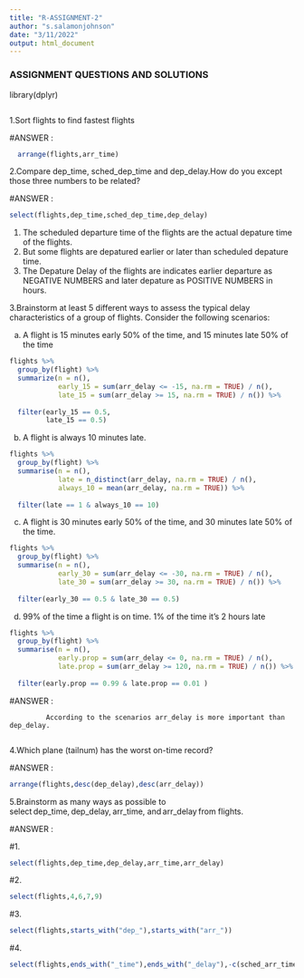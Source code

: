 ---
title: "R-ASSIGNMENT-2"
author: "s.salamonjohnson"
date: "3/11/2022"
output: html_document
---

### ASSIGNMENT QUESTIONS AND SOLUTIONS

library(dplyr)

```{r}
```
1.Sort flights to find fastest flights

#ANSWER :

```{r}
  arrange(flights,arr_time)
```

2.Compare dep_time, sched_dep_time and dep_delay.How do you except those three numbers to be related?

#ANSWER :

```{r}
select(flights,dep_time,sched_dep_time,dep_delay)
```

1.  The scheduled departure time of the flights are the actual depature time of the flights.
2.  But some flights are depatured earlier or later than scheduled depature time.
3.  The Depature Delay of the flights are indicates earlier departure as NEGATIVE NUMBERS and later depature as POSITIVE NUMBERS in hours.


3.Brainstorm at least 5 different ways to assess the typical delay characteristics of a group of flights. Consider the following scenarios:

a. A flight is 15 minutes early 50% of the time, and 15 minutes late 50% of the time

```{r}
flights %>%
  group_by(flight) %>%
  summarize(n = n(),
            early_15 = sum(arr_delay <= -15, na.rm = TRUE) / n(),
            late_15 = sum(arr_delay >= 15, na.rm = TRUE) / n()) %>%
  
  filter(early_15 == 0.5,
         late_15 == 0.5)
```


b. A flight is always 10 minutes late.

```{r}
flights %>% 
  group_by(flight) %>% 
  summarise(n = n(),
            late = n_distinct(arr_delay, na.rm = TRUE) / n(), 
            always_10 = mean(arr_delay, na.rm = TRUE)) %>%
              
  filter(late == 1 & always_10 == 10)
```


c. A flight is 30 minutes early 50% of the time, and 30 minutes late 50% of the time.

```{r}
flights %>% 
  group_by(flight) %>% 
  summarise(n = n(),
            early_30 = sum(arr_delay <= -30, na.rm = TRUE) / n(),
            late_30 = sum(arr_delay >= 30, na.rm = TRUE) / n()) %>%
  
  filter(early_30 == 0.5 & late_30 == 0.5)
```

d. 99% of the time a flight is on time. 1% of the time it's 2 hours late

```{r}
flights %>% 
  group_by(flight) %>% 
  summarise(n = n(),
            early.prop = sum(arr_delay <= 0, na.rm = TRUE) / n(),
            late.prop = sum(arr_delay >= 120, na.rm = TRUE) / n()) %>%
  
  filter(early.prop == 0.99 & late.prop == 0.01 )
```


#ANSWER :

             According to the scenarios arr_delay is more important than dep_delay.
             

4.Which plane (tailnum) has the worst on-time record?

#ANSWER :

```{r}
arrange(flights,desc(dep_delay),desc(arr_delay))
```

5.Brainstorm as many ways as possible to select dep_time, dep_delay, arr_time, and arr_delay from flights.

#ANSWER :

#1.

```{r}
select(flights,dep_time,dep_delay,arr_time,arr_delay)
```

#2.

```{r}
select(flights,4,6,7,9)
```

#3.

```{r}
select(flights,starts_with("dep_"),starts_with("arr_"))
```

#4.

```{r}
select(flights,ends_with("_time"),ends_with("_delay"),-c(sched_arr_time,sched_dep_time,air_time))
```
